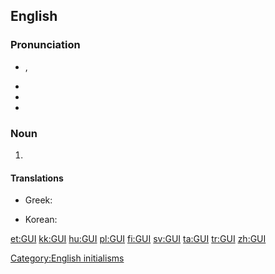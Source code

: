 {{also|guī|guǐ|guì}}
==English==

===Pronunciation===
* {{a|UK}} {{IPA|/ˈɡuː.i/}}, {{SAMPA|/"gu:.i/}}
* {{audio|en-us-GUI.ogg|Audio (US)}}
* {{homophones|gooey}}
* {{rhymes|uːi}}

===Noun===
{{en-noun}}

# {{computing}} {{acronym of|graphical user interface}}

====Translations====
{{trans-top|acronym of graphical user interface}}
* Greek: {{t|el|ΓΠΔ|tr=GPD}}
{{trans-mid}}
* Korean: {{t|ko|GUI|sc=Latn}}
{{trans-bottom}}

[[Category:English initialisms]]

[[et:GUI]]
[[kk:GUI]]
[[hu:GUI]]
[[pl:GUI]]
[[fi:GUI]]
[[sv:GUI]]
[[ta:GUI]]
[[tr:GUI]]
[[zh:GUI]]